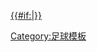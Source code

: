 [[2010/11賽季歐洲聯賽#外圍賽第一圈|{{#if:{{{dc|}}}|{{nowrap|-{zh:歐霸;zh-hans:欧洲联赛;zh-hant:歐霸;zh-cn:欧洲联赛;}-2010/11賽季}}}} {{nowrap|外圍賽第一-{zh:圈;zh-hans:轮;zh-hant:圈;zh-cn:轮;}-}}]]<!--
--><noinclude>[[Category:足球模板]]</noinclude>